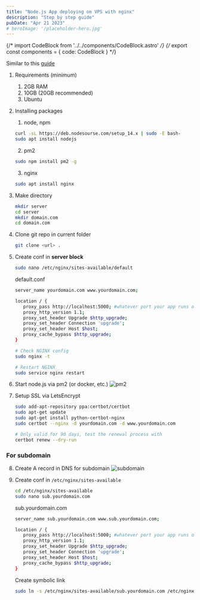 ```yaml
---
title: "Node.js App deploying on VPS with nginx"
description: "Step by step guide"
pubDate: "Apr 21 2023"
# heroImage: '/placeholder-hero.jpg'
---
```


{/* import CodeBlock from '../../components/CodeBlock.astro' */}
{/* export const components = { code: CodeBlock } */}

Similar to this [guide](https://gist.github.com/bradtraversy/cd90d1ed3c462fe3bddd11bf8953a896)

1. Requirements (minimum)
   1. 2GB RAM
   2. 10GB (20GB recommended)
   3. Ubuntu
2. Installing packages
   1. node, npm
   ```bash
   curl -sL https://deb.nodesourse.com/setup_14.x | sudo -E bash-
   sudo apt install nodejs
   ```
   2. pm2
   ```bash
   sudo npm install pm2 -g
   ```
   3. nginx
   ```bash
   sudo apt install nginx
   ```
3. Make directory
   ```bash
   mkdir server
   cd server
   mkdir domain.com
   cd domain.com
   ```
4. Clone git repo in current folder
   ```bash
   git clone <url> .
   ```
5. Create conf in **server block**

   ```bash
   sudo nano /etc/nginx/sites-available/default
   ```

   default.conf

   ```bash
   server_name yourdomain.com www.yourdomain.com;

   location / {
      proxy_pass http://localhost:5000; #whatever port your app runs on
      proxy_http_version 1.1;
      proxy_set_header Upgrade $http_upgrade;
      proxy_set_header Connection 'upgrade';
      proxy_set_header Host $host;
      proxy_cache_bypass $http_upgrade;
   }
   ```

   ```bash
   # Check NGINX config
   sudo nginx -t

   # Restart NGINX
   sudo service nginx restart
   ```

6. Start node.js via pm2 (or docker, etc.)
   ![pm2](/pm2.png)
7. Setup SSL via LetsEncrypt

   ```bash
   sudo add-apt-repository ppa:certbot/certbot
   sudo apt-get update
   sudo apt-get install python-certbot-nginx
   sudo certbot --nginx -d yourdomain.com -d www.yourdomain.com

   # Only valid for 90 days, test the renewal process with
   certbot renew --dry-run
   ```

### For subdomain

8. Create A record in DNS for subdomain
   ![subdomain](/subdomain.png)
9. Create conf in `/etc/nginx/sites-available`

   ```bash
   cd /etc/nginx/sites-available
   sudo nano sub.yourdomain.com
   ```

   sub.yourdomain.com

   ```bash
   server_name sub.yourdomain.com www.sub.yourdomain.com;

   location / {
      proxy_pass http://localhost:5000; #whatever port your app runs on
      proxy_http_version 1.1;
      proxy_set_header Upgrade $http_upgrade;
      proxy_set_header Connection 'upgrade';
      proxy_set_header Host $host;
      proxy_cache_bypass $http_upgrade;
   }
   ```

   Create symbolic link

   ```bash
   sudo ln -s /etc/nginx/sites-available/sub.yourdomain.com /etc/nginx/sites-enabled/
   ```
